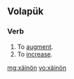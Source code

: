 ==Volapük==

===Verb===
{{infl|vo|verb}}

# To [[augment]].
# To [[increase]].

[[mg:xäinön]]
[[vo:xäinön]]